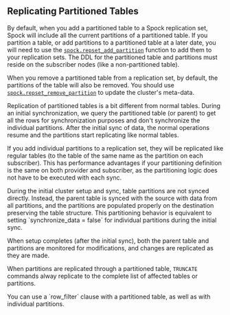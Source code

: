 ## Replicating Partitioned Tables

By default, when you add a partitioned table to a Spock replication set, Spock will include all the current partitions of a partitioned table. If you partition a table, or add partitions to a partitioned table at a later date, you will need to use the [`spock.repset_add_partition`](../../spock_ext/spock_functions/functions/spock_repset_add_partition.md) function to add them to your replication sets. The DDL for the partitioned table and partitions must reside on the subscriber nodes (like a non-partitioned table).

When you remove a partitioned table from a replication set, by default, the partitions of the table will also be removed.  You should use [`spock.repset_remove_partition`](../../spock_ext/spock_functions/functions/spock_repset_remove_partition.md) to update the cluster's meta-data.

Replication of partitioned tables is a bit different from normal tables. During an initial synchronization, we query the partitioned table (or parent) to get all the rows for synchronization purposes and don't synchronize the individual partitions. After the initial sync of data, the normal operations resume and the partitions start replicating like normal tables.

If you add individual partitions to a replication set, they will be replicated like regular tables (to the table of the same name as the partition on each subscriber). This has performance advantages if your partitioning definition is the same on both provider and subscriber, as the partitioning logic does not have to be executed with each sync.


<Callout type="info">
During the initial cluster setup and sync, table partitions are not synced directly. Instead, the parent table is synced with the source with data from all partitions, and the partitions are populated properly on the destination preserving the table structure. This partitioning behavior is equivalent to setting `synchronize_data = false` for individual partitions during the initial sync.

When setup completes (after the initial sync), both the parent table and partitions are monitored for modifications, and changes are replicated as they are made.
</Callout>

When partitions are replicated through a partitioned table, `TRUNCATE` commands alway replicate to the complete list of affected tables or partitions.

<Callout type="info">
You can use a `row_filter` clause with a partitioned table, as well as with individual partitions.
</Callout>


